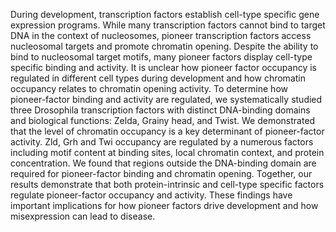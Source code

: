 During development, transcription factors establish cell-type specific gene expression programs.
While many transcription factors cannot bind to target DNA in the context of nucleosomes, pioneer transcription factors access nucleosomal targets and promote chromatin opening.
Despite the ability to bind to nucleosomal target motifs, many pioneer factors display cell-type specific binding and activity.
It is unclear how pioneer factor occupancy is regulated in different cell types during development and how chromatin occupancy relates to chromatin opening activity.
To determine how pioneer-factor binding and activity are regulated, we systematically studied three Drosophila transcription factors with distinct DNA-binding domains and biological functions: Zelda, Grainy head, and Twist.
We demonstrated that the level of chromatin occupancy is a key determinant of pioneer-factor activity.
Zld, Grh and Twi occupancy are regulated by a numerous factors including motif content at binding sites, local chromatin context, and protein concentration.
We found that regions outside the DNA-binding domain are required for pioneer-factor binding and chromatin opening.
Together, our results demonstrate that both protein-intrinsic and cell-type specific factors regulate pioneer-factor occupancy and activity.
These findings have important implications for how pioneer factors drive development and how misexpression can lead to disease.
